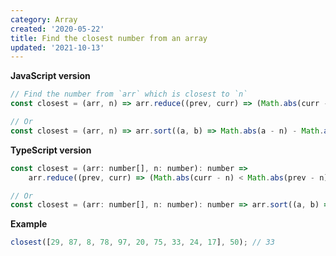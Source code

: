 ```yaml
---
category: Array
created: '2020-05-22'
title: Find the closest number from an array
updated: '2021-10-13'
---
```


**JavaScript version**

```js
// Find the number from `arr` which is closest to `n`
const closest = (arr, n) => arr.reduce((prev, curr) => (Math.abs(curr - n) < Math.abs(prev - n) ? curr : prev));

// Or
const closest = (arr, n) => arr.sort((a, b) => Math.abs(a - n) - Math.abs(b - n))[0];
```

**TypeScript version**

```js
const closest = (arr: number[], n: number): number =>
    arr.reduce((prev, curr) => (Math.abs(curr - n) < Math.abs(prev - n) ? curr : prev));

// Or
const closest = (arr: number[], n: number): number => arr.sort((a, b) => Math.abs(a - n) - Math.abs(b - n))[0];
```

**Example**

```js
closest([29, 87, 8, 78, 97, 20, 75, 33, 24, 17], 50); // 33
```
